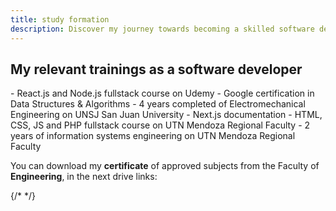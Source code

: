 ```yaml
---
title: study formation
description: Discover my journey towards becoming a skilled software developer. Explore a comprehensive collection of my courses, along with my university degree, showcasing the essence of my academic pursuits in the field
---
```


## My relevant trainings as a software developer

<div style={{ padding: '30px'}}>
    - React.js and Node.js fullstack course on Udemy
    - Google certification in Data Structures & Algorithms
    - 4 years completed of Electromechanical Engineering on UNSJ San Juan University
    - Next.js documentation
    - HTML, CSS, JS and PHP fullstack course on UTN Mendoza Regional Faculty
    - 2 years of information systems engineering on UTN Mendoza Regional Faculty
</div>


You can download my **certificate** of approved subjects from the Faculty of **Engineering**, in the next drive links:

<div style={{ display: 'flex', justifyContent: 'center'}}>
    <Formation />
    {/* <Formation prop={'(english version)'} /> */}
</div>
